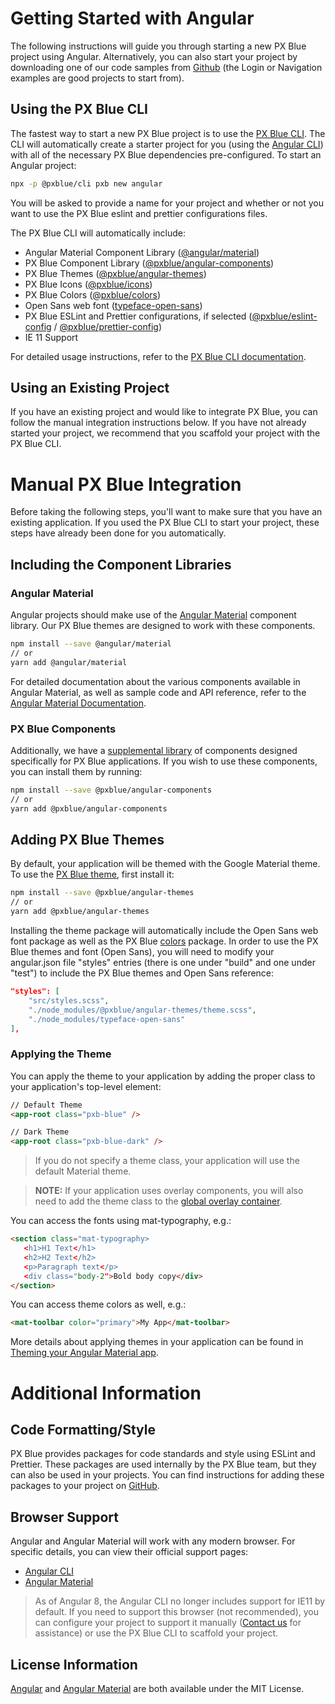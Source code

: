 
# Getting Started with Angular

The following instructions will guide you through starting a new PX Blue project using Angular. Alternatively, you can also start your project by downloading one of our code samples from [Github](https://github.com/pxblue) (the Login or Navigation examples are good projects to start from).

## Using the PX Blue CLI

The fastest way to start a new PX Blue project is to use the [PX Blue CLI](/development/cli). The CLI will automatically create a starter project for you (using the [Angular CLI](http://cli.angular.io/)) with all of the necessary PX Blue dependencies pre-configured. To start an Angular project:

```sh
npx -p @pxblue/cli pxb new angular
```

You will be asked to provide a name for your project and whether or not you want to use the PX Blue eslint and prettier configurations files.

The PX Blue CLI will automatically include:

-   Angular Material Component Library ([@angular/material](https://www.npmjs.com/package/@angular/material))
-   PX Blue Component Library ([@pxblue/angular-components](https://www.npmjs.com/package/@pxblue/angular-components))
-   PX Blue Themes ([@pxblue/angular-themes](https://www.npmjs.com/package/@pxblue/angular-themes))
-   PX Blue Icons ([@pxblue/icons](https://www.npmjs.com/package/@pxblue/icons))
-   PX Blue Colors ([@pxblue/colors](https://www.npmjs.com/package/@pxblue/colors))
-   Open Sans web font ([typeface-open-sans](https://www.npmjs.com/package/typeface-open-sans))
-   PX Blue ESLint and Prettier configurations, if selected ([@pxblue/eslint-config](https://www.npmjs.com/package/@pxblue/eslint-config) / [@pxblue/prettier-config](https://www.npmjs.com/package/@pxblue/prettier-config))
-   IE 11 Support

For detailed usage instructions, refer to the [PX Blue CLI documentation](https://www.npmjs.com/package/@pxblue/cli).

## Using an Existing Project

If you have an existing project and would like to integrate PX Blue, you can follow the manual integration instructions below. If you have not already started your project, we recommend that you scaffold your project with the PX Blue CLI.

<Divider />

# Manual PX Blue Integration

Before taking the following steps, you'll want to make sure that you have an existing application. If you used the PX Blue CLI to start your project, these steps have already been done for you automatically.

## Including the Component Libraries

### Angular Material

Angular projects should make use of the [Angular Material](https://material.angular.io/) component library. Our PX Blue themes are designed to work with these components.

```sh
npm install --save @angular/material
// or
yarn add @angular/material
```

For detailed documentation about the various components available in Angular Material, as well as sample code and API reference, refer to the [Angular Material Documentation](https://material.angular.io/components/).

### PX Blue Components

Additionally, we have a [supplemental library](https://github.com/pxblue/angular-component-library/tree/dev) of components designed specifically for PX Blue applications. If you wish to use these components, you can install them by running:

```sh
npm install --save @pxblue/angular-components
// or
yarn add @pxblue/angular-components
```

## Adding PX Blue Themes

By default, your application will be themed with the Google Material theme. To use the [PX Blue theme](https://www.npmjs.com/package/@pxblue/angular-themes), first install it:

```sh
npm install --save @pxblue/angular-themes
// or
yarn add @pxblue/angular-themes
```

Installing the theme package will automatically include the Open Sans web font package as well as the PX Blue [colors](https://www.npmjs.com/package/@pxblue/colors) package. In order to use the PX Blue themes and font (Open Sans), you will need to modify your angular.json file "styles" entries (there is one under "build" and one under "test") to include the PX Blue themes and Open Sans reference:

```json
"styles": [
    "src/styles.scss",
    "./node_modules/@pxblue/angular-themes/theme.scss",
    "./node_modules/typeface-open-sans"
],
```

### Applying the Theme

You can apply the theme to your application by adding the proper class to your application's top-level element:

```html
// Default Theme
<app-root class="pxb-blue" />

// Dark Theme
<app-root class="pxb-blue-dark" />
```

> If you do not specify a theme class, your application will use the default Material theme.

> **NOTE:** If your application uses overlay components, you will also need to add the theme class to the [global overlay container](https://material.angular.io/guide/theming).

You can access the fonts using mat-typography, e.g.:

```html
<section class="mat-typography>
   <h1>H1 Text</h1>
   <h2>H2 Text</h2>
   <p>Paragraph text</p>
   <div class="body-2">Bold body copy</div>
</section>
```

You can access theme colors as well, e.g.:

```html
<mat-toolbar color="primary">My App</mat-toolbar>
```

More details about applying themes in your application can be found in [Theming your Angular Material app](https://material.angular.io/guide/theming).

<Divider />

# Additional Information

## Code Formatting/Style

PX Blue provides packages for code standards and style using ESLint and Prettier. These packages are used internally by the PX Blue team, but they can also be used in your projects. You can find instructions for adding these packages to your project on [GitHub](https://github.com/pxblue/code-standards).

## Browser Support

Angular and Angular Material will work with any modern browser. For specific details, you can view their official support pages:

-   [Angular CLI](https://angular.io/guide/browser-support)
-   [Angular Material](https://github.com/angular/material2#browser-and-screen-reader-support)

> As of Angular 8, the Angular CLI no longer includes support for IE11 by default. If you need to support this browser (not recommended), you can configure your project to support it manually ([Contact us](/community/contactus) for assistance) or use the PX Blue CLI to scaffold your project.

## License Information

[Angular](https://github.com/angular/angular/blob/master/LICENSE) and [Angular Material](https://github.com/angular/material2/blob/master/LICENSE) are both available under the MIT License.
